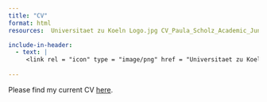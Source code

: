 ```yaml
---
title: "CV"
format: html
resources:  Universitaet zu Koeln Logo.jpg CV_Paula_Scholz_Academic_June25.pdf

include-in-header:
  - text: |
     <link rel = "icon" type = "image/png" href = "Universitaet zu Koeln Logo.jpg" />
    
---
```

Please find my current CV  <a href="CV_Paula_Scholz_Academic_Sep25.pdf" target="_blank">here</a>.

```{=html}
<object data="CV_Paula_Scholz_Academic_Sep25.pdf" height="70%" width="100%"  style="min-height:100vh;">
</object>
```